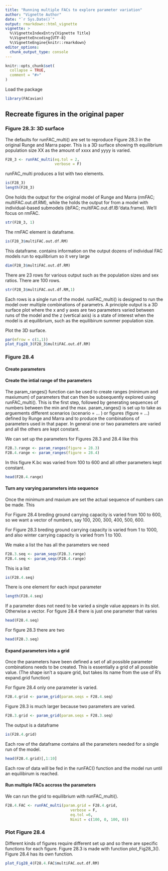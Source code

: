 ```yaml
---
title: "Running multiple FACs to explore parameter variation"
author: "Vignette Author"
date: "`r Sys.Date()`"
output: rmarkdown::html_vignette
vignette: >
  %\VignetteIndexEntry{Vignette Title}
  %\VignetteEncoding{UTF-8}
  %\VignetteEngine{knitr::rmarkdown}
editor_options: 
  chunk_output_type: console
---
```


```r
knitr::opts_chunk$set(
  collapse = TRUE,
  comment = "#>"
)
```


Load the package
```r
library(FACavian)
```


## Recreate figures in the original paper

### Figure 28.3: 3D surface

The defaults for runFAC_multi() are set to reproduce Figure 28.3 in the original Runge and Marra paper.  This is a 3D surface showing th equilibrium population size XX as the amount of xxxx and yyyy is varied.

```r
F28_3 <- runFAC_multi(eq.tol = 2, 
                      verbose = F)
```


runFAC_multi produces a list with two elements.  

```r
is(F28_3)
length(F28_3)
```


One holds the output for the original model of Runge and Marra (rmFAC; multiFAC.out.df.RM), while the holds the output for from a model with individual-based submodels (ibFAC; multiFAC.out.df.IB:'data.frame). We'll focus on rmFAC. 

```r
str(F28_3, 1)
```

The rmFAC element is dataframe.

```r
is(F28_3$multiFAC.out.df.RM)
```

This dataframe. contains information on the output dozens of individual FAC models run to equilibrium so it very large

```r
dim(F28_3$multiFAC.out.df.RM)
```

There are 23 rows for various output such as the population sizes and sex ratios.  There are 100 rows.

```r
str(F28_3$multiFAC.out.df.RM,1)
```


Each rows is a single run of the model.  runFAC_multi() is designed to run the model over multiple combinations of parametrs.  A principle output is a 3D surface plot where the x and y axes are two parameters varied between runs of the model and the z (vertical axis) is a state of interest when the model is at equilibrium, such as the equilibirum summer population size.

Plot the 3D surface.
```r
par(mfrow = c(1,1))
plot_Fig28_3(F28_3$multiFAC.out.df.RM)
```





### Figure 28.4

#### Create parameters

#### Create the intial range of the parameters

The param_ranges() function can be used to create ranges (minimum and maxiumum) of parameters that can then be subsequently explored using runFAC_multi().  This is the first step, followed by generating sequences of numbers between the min and the max.  param_ranges() is set up to take as arguements different scenarios (scenario = ... ) or figures (figure = ...) defined by Runge and Marra and to produce the combinations of parameters used in that paper.  In general one or two parameters are varied and all the others are kept constant.

We can set up the parameters for Figures 28.3 and 28.4 like this
```r
F28.3.range <- param_ranges(figure = 28.3)
F28.4.range <- param_ranges(figure = 28.4)
```


In this figure K.bc was varied from 100 to 600 and all other parameters kept constant.
```r
head(F28.4.range)
```


#### Turn any varying parameters into sequence

Once the minimum and maxium are set the actual sequence of numbers can be made.  This 

For Figure 28.4 breding ground carrying capacity is varied from 100 to 600, so we want a vector of numbers, say 100, 200, 300, 400, 500, 600.

For Figure 28.3 breding ground carrying capacity is varied from 1 to 1000, and also winter carrying capacity is varied from 1 to 100.

We make a list the has all the parameters we need
```r
F28.3.seq <- param_seqs(F28.3.range)
F28.4.seq <- param_seqs(F28.4.range)
```

This is a list
```r
is(F28.4.seq)
```

There is one element for each input parameter
```r
length(F28.4.seq)
```


If a parameter does not need to be varied a single value appears in its slot.  Otherwise a vector.  For figure 28.4 there is just one parameter that varies
```r
head(F28.4.seq)
```


For figure 28.3 there are two
```r
head(F28.3.seq)
```


#### Expand parameters into a grid

Once the parameters have been defined a set of all possible parameter combinations needs to be created.  This is essentially a grid of all possible value.  (The shape isn't a square grid, but takes its name from the use of R's expand.grid function)

For figure 28.4 only one parameter is varied.
```r
F28.4.grid <- param_grid(param.seqs = F28.4.seq)
```

Figure 28.3 is much larger because two parameters are varied.
```r
F28.3.grid <- param_grid(param.seqs = F28.3.seq)
```

The output is a dataframe
```r
is(F28.4.grid)
```

Each row of the dataframe contains all the parameters needed for a single run of the model.  
```r
head(F28.4.grid)[,1:10]
```
Each row of data will be fed in the runFAC() function and the model run until an equilibirum is reached.

#### Run multiple FACs accross the parameters

We can run the grid to equilibrium with runFAC_multi().
```r
F28.4.FAC <- runFAC_multi(param.grid = F28.4.grid,
                             verbose = F, 
                             eq.tol =6,
                             Ninit = c(100, 0, 100, 0))

```




### Plot Figure 28.4

Different kinds of figures require different set up and so there are specific functions for each figure.  Figure 28.3 is made with function plot_Fig28_3().  Figure 28.4 has its own function.
```r
plot_Fig28_4(F28.4.FAC$multiFAC.out.df.RM)
```








